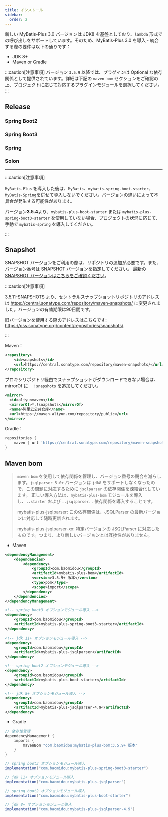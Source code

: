 ```yaml
---
title: インストール
sidebar:
  order: 2
---
```



新しい MyBatis-Plus 3.0 バージョンは JDK8 を基盤としており、`lambda` 形式での呼び出しをサポートしています。そのため、MyBatis-Plus 3.0 を導入・統合する際の要件は以下の通りです：

- JDK 8+
- Maven or Gradle

:::caution[注意事項]
バージョン `3.5.9` 以降では、プラグインは Optional な依存関係として提供されています。詳細は下記の `maven bom` セクションをご確認の上、プロジェクトに応じて対応するプラグインモジュールを選択してください。
:::

## Release

### Spring Boot2

<LastedDependency groupId="com.baomidou" artifactId="mybatis-plus-boot-starter" />

### Spring Boot3

<LastedDependency groupId="com.baomidou" artifactId="mybatis-plus-spring-boot3-starter" />

### Spring

<LastedDependency groupId="com.baomidou" artifactId="mybatis-plus" />

### Solon

<LastedDependency groupId="com.baomidou" artifactId="mybatis-plus-solon-plugin" />

---

:::caution[注意事項]

`MyBatis-Plus` を導入した後は、`MyBatis`、`mybatis-spring-boot-starter`、`MyBatis-Spring`を併せて導入しないでください。バージョンの違いによって不具合が発生する可能性があります。

バージョン**3.5.4**より、`mybatis-plus-boot-starter` または `mybatis-plus-spring-boot3-starter` を使用していない場合、プロジェクトの状況に応じて、手動で `mybatis-spring` を導入してください。

:::

## Snapshot

SNAPSHOT バージョンをご利用の際は、リポジトリの追加が必要です。また、バージョン番号は SNAPSHOT バージョンを指定してください。 [最新の SNAPSHOT バージョンはこちらをご確認ください](https://central.sonatype.com/service/rest/repository/browse/maven-snapshots/com/baomidou/mybatis-plus/)。

:::caution[注意事項]

3.5.11-SNAPSHOTS より、セントラルスナップショットリポジトリのアドレスは https://central.sonatype.com/repository/maven-snapshots/ に変更されました。バージョンの有効期限は90日間です。

旧バージョンを使用する際のアドレスはこちらです: https://oss.sonatype.org/content/repositories/snapshots/

:::

Maven：

```xml
<repository>
    <id>snapshots</id>
    <url>https://central.sonatype.com/repository/maven-snapshots/</url>
</repository>
```

プロキシリポジトリ経由でスナップショットがダウンロードできない場合は、mirrorOf に `  !snapshots` を追加してください。

```xml
<mirror>
  <id>aliyunmaven</id>
  <mirrorOf>*,!snapshots</mirrorOf>
  <name>阿里云公共仓库</name>
  <url>https://maven.aliyun.com/repository/public</url>
</mirror>
```

Gradle：

```groovy
repositories {
    maven { url 'https://central.sonatype.com/repository/maven-snapshots/' }
}
```

## Maven bom

>  `maven bom` を使用して依存関係を管理し、バージョン番号の競合を減らします。`jsqlparser 5.0+` バージョンは `jdk8` をサポートしなくなったので、この問題に対応するために `jsqlparser` の依存関係を疎結合化しています。
>  正しい導入方法は、`mybatis-plus-bom` モジュールを導入し、`..starter` および `..jsqlparser..` 依存関係を導入することです。
>
>  mybatis-plus-jsqlparser:  この依存関係は、JSQLParser の最新バージョンに対応して随時更新されます。
>
>  mybatis-plus-jsqlparser-xx: 特定バージョンの JSQLParser に対応したものです。つまり、より新しいバージョンとは互換性がありません。

- Maven

```xml
<dependencyManagement>
    <dependencies>
        <dependency>
            <groupId>com.baomidou</groupId>
            <artifactId>mybatis-plus-bom</artifactId>
            <version>3.5.9+ 版本</version>
            <type>pom</type>
            <scope>import</scope>
        </dependency>
    </dependencies>
</dependencyManagement>

<!-- spring boot3 オプションモジュール導入 -->
<dependency>
    <groupId>com.baomidou</groupId>
    <artifactId>mybatis-plus-spring-boot3-starter</artifactId>
</dependency>

<!-- jdk 11+ オプションモジュール導入 -->
<dependency>
    <groupId>com.baomidou</groupId>
    <artifactId>mybatis-plus-jsqlparser</artifactId>
</dependency>

<!-- spring boot2 オプションモジュール導入 -->
<dependency>
    <groupId>com.baomidou</groupId>
    <artifactId>mybatis-plus-boot-starter</artifactId>
</dependency>

<!-- jdk 8+ オプションモジュール導入 -->
<dependency>
    <groupId>com.baomidou</groupId>
    <artifactId>mybatis-plus-jsqlparser-4.9</artifactId>
</dependency>
```


- Gradle

```groovy
// 依存性管理
dependencyManagement {
    imports {
        mavenBom "com.baomidou:mybatis-plus-bom:3.5.9+ 版本"
    }
}

// spring boot3 オプションモジュール導入
implementation("com.baomidou:mybatis-plus-spring-boot3-starter")

// jdk 11+ オプションモジュール導入
implementation("com.baomidou:mybatis-plus-jsqlparser")

// spring boot2 オプションモジュール導入
implementation("com.baomidou:mybatis-plus-boot-starter")

// jdk 8+ オプションモジュール導入
implementation("com.baomidou:mybatis-plus-jsqlparser-4.9")
```
